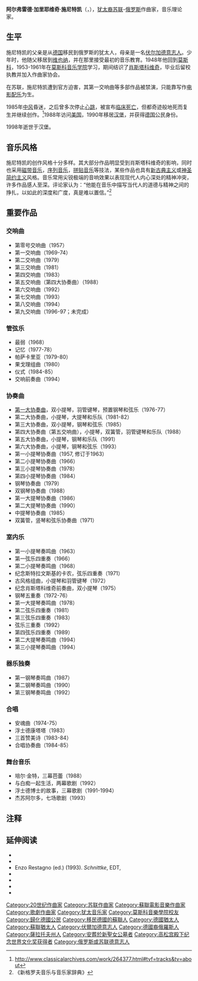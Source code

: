 {{NoteTA
|G1=Music
|T=zh-cn:阿尔弗雷德·施尼特凯;zh-tw:阿爾弗雷德·舒尼特克;zh-hk:亞爾弗雷德·舒尼格;
|1=zh-cn:施尼特凯;zh-tw:舒尼特克;zh-hk:舒尼格;
}}

{{Infobox classical
| 中文名 = 施尼特凯
| 画像 = Alfred Schnittke April 6 1989 Moscow.jpg
| 附注 = 
| 原文名 = Альфре́д Га́рриевич Шни́тке
| 拉丁字母 = Alfred Garyevich Schnittke
| 国别 = {{USSR}}/{{DEU}}
| 出生日期 = 1934年11月24日
| 出生地 = {{USSR}}[[恩格斯城|恩格斯城]]
| 逝世日期 = 1998年8月3日(63歲)
| 逝世地 = {{DEU}}汉堡
| 所属时期 = 20世纪
| 所属乐派 = 
| 擅长作品类型 = 管弦乐，室内乐，歌剧，合唱
| 代表作 = 歌剧《与白痴一起生活》，芭蕾《培尔·金特》，十首交響曲，六部大协奏曲，四部小提琴协奏曲，两部大提琴协奏曲，管弦乐《果戈理组曲》，四首弦乐四重奏，古风格组曲，合唱《安魂曲》《合唱协奏曲》《浮士德康塔塔》,改編作品《平安夜》[Silent Night for Violin and Piano(1978)]
| 师从 = 
| 学生 = 
| 官方网站 = 
}}

'''阿尔弗雷德·加里耶维奇·施尼特凯'''（{{lang-ru|'''Альфре́д Га́рриевич Шни́тке'''}}，{{bd|1934年|10月24日|1998年|8月3日|Schnittke}}），[[犹太裔|犹太裔]][[苏联|苏联]]-[[俄罗斯|俄罗斯]]作曲家，音乐理论家。

==生平==
施尼特凯的父亲是从[[德国|德国]]移民到俄罗斯的犹太人，母亲是一名[[伏尔加德意志人|伏尔加德意志人]]。少年时，他随父移居到[[维也纳|维也纳]]，并在那里接受最初的音乐教育。1948年他回到[[莫斯科|莫斯科]]，1953-1961年在[[莫斯科音乐学院|莫斯科音乐学院]]学习，期间结识了[[肖斯塔科维奇|肖斯塔科维奇]]，毕业后留校执教并加入作曲家协会。

在苏联，施尼特凯遭到官方迫害，其第一交响曲等多部作品被禁演，只能靠写作[[电影配乐|电影配乐]]为生。

1985年[[中风|中风]]昏迷，之后曾多次停止[[心跳|心跳]]，被宣布[[临床死亡|临床死亡]]，但都奇迹般地死而复生并继续创作。<ref>http://www.classicalarchives.com/work/264377.html#tvf=tracks&tv=about</ref>1988年访问[[美国|美国]]，1990年移居[[汉堡|汉堡]]，并获得[[德国|德国]]公民身份。

1998年逝世于汉堡。

==音乐风格==
施尼特凯的创作风格十分多样。其大部分作品明显受到肖斯塔科维奇的影响，同时也采用[[磁带音乐|磁带音乐]]，[[序列音乐|序列音乐]]，[[拼贴音乐|拼贴音乐]]等技法，某些作品也具有[[新古典主义音乐|新古典主义]]或[[神圣简约主义|神圣简约主义]]风格。音乐常用尖锐极端的音响效果以表现现代人内心深处的精神冲突，许多作品感人至深。评论家认为：“他能在音乐中描写当代人的道德与精神之间的挣扎，以如此的深度和广度，真是难以置信。”<ref>《新格罗夫音乐与音乐家辞典》</ref>{{Citation needed|他后来改信基督教，他的信仰和[[神秘主义|神秘主义]]理念也影响了他的音乐。|time=2020-10-31}}

==重要作品==

===交响曲===
*第零号交响曲（1957）
*第一交响曲（1969-74）
*第二交响曲（1979）
*第三交响曲（1981）
*第四交响曲（1983）
*第五交响曲（第四大协奏曲）（1988）
*第六交响曲（1992）
*第七交响曲（1993）
*第八交响曲（1994）
*第九交响曲（1996-97；未完成）

===管弦乐===
*最弱（1968）
*记忆（1977-78）
*帕萨卡里亚（1979-80）
*果戈理组曲（1980）
*仪式（1984-85）
*交响前奏曲（1994）

===协奏曲===
*[[第1号大协奏曲_(施尼特凯)|第一大协奏曲]]，双小提琴，羽管键琴，预置钢琴和弦乐（1976-77）
*第二大协奏曲，小提琴，大提琴和乐队（1981-82）
*第三大协奏曲，双小提琴，钢琴和弦乐（1985）
*第四大协奏曲（第五交响曲），小提琴，双簧管，羽管键琴和乐队（1988）
*第五大协奏曲，小提琴，钢琴和乐队（1991）
*第六大协奏曲，小提琴，钢琴和弦乐（1993）
*第一小提琴协奏曲（1957, 修订于1963）
*第二小提琴协奏曲（1966）
*第三小提琴协奏曲（1978）
*第四小提琴协奏曲（1984）
*钢琴协奏曲（1979）
*双钢琴协奏曲（1988）
*第一大提琴协奏曲（1986）
*第二大提琴协奏曲（1990）
*中提琴协奏曲（1985）
*双簧管，竖琴和弦乐协奏曲（1971）

===室内乐===
*第一小提琴奏鸣曲（1963）
*第一弦乐四重奏（1966）
*第二小提琴奏鸣曲（1968）
*纪念斯特拉文斯基的卡农，弦乐四重奏（1971）
*古风格组曲，小提琴和羽管键琴（1972）
*纪念肖斯塔科维奇前奏曲，双小提琴（1975）
*钢琴五重奏（1972-76）
*第一大提琴奏鸣曲（1978）
*第二弦乐四重奏（1981）
*第三弦乐四重奏（1983）
*弦乐三重奏（1992）
*第四弦乐四重奏（1989）
*第二大提琴奏鸣曲（1994）
*第三小提琴奏鸣曲（1994）

===器乐独奏===
*第一钢琴奏鸣曲（1987）
*第二钢琴奏鸣曲（1990）
*第三钢琴奏鸣曲（1992）

===合唱===
*安魂曲（1974-75）
*浮士德康塔塔（1983）
*三首赞美诗（1983-84）
*合唱协奏曲（1984-85）

===舞台音乐===
*培尔·金特，三幕芭蕾（1988）
*与白痴一起生活，两幕歌剧（1992）
*浮士德博士的故事，三幕歌剧（1991-1994）
*杰苏阿尔多，七场歌剧（1993）

==注释==
<references/>

==延伸阅读==
*{{cite journal|last=Davis|first=Peter G.|author-link=Peter G. Davis|date=28 February 1994|title=Uneasy-listening Music|journal=[[New_York_(magazine)|New York]]|url=https://books.google.com/books?id=S-QCAAAAMBAJ&q=Alfred+Schnittke&pg=PA125|volume=27|issue=9|page=125|access-date=25 December 2012|ref=none}}
*{{Cite book|editor1=Amrei Flechsig|editor2=Christian Storch|title=Alfred Schnittke. Analyse, Interpretation, Rezeption|year=2010|publisher=Olms|isbn=978-3-487-14464-1|ref=none}}
*Enzo Restagno (ed.) (1993). ''Schnittke'', EDT, {{ISBN|978-88-7063-177-7}}
*{{Cite book|author=Peter J. Schmelz|title=Such freedom, if only musical: The beginning of unofficial Soviet music during the Thaw|url=https://archive.org/details/suchfreedomifonl0000schm|year=2009|publisher=Oxford University Press|isbn=978-0-19-534193-5|ref=none}}
*{{Cite book|author=Alfred Schnittke|editor=Alexander Ivashkin|editor-link=Alexander Ivashkin|title=A Schnittke Reader |url=https://books.google.com/books?id=whaC9q-5xGsC&q=Alfred+Schnittke |year=2002|publisher=Indiana University Press|isbn=0-253-33818-2 |access-date=25 December 2012|ref=none}}
*{{Cite book|author=Альфред Шнитке [Alfred Schnittke]|editor=Александр Ивашкин [Alexander Ivashkin]|title=Беседы с Альфредом Шнитке|trans-title=Conversations with Alfred Schnittke|year=2003|publisher=Классика XXI|isbn=5-89817-051-0|ref=none}}
*{{Cite book|author=Christian Storch|title=Der Komponist als Autor. Alfred Schnittkes Klavierkonzert|year=2011|publisher=Böhlau|isbn=978-3-412-20762-5|ref=none}}

{{高松宫殿下纪念世界文化奖获得者|music}}
{{Authority control}}
{{DEFAULTSORT: Schnitkke, Alfred}}
[[Category:20世纪作曲家|Category:20世纪作曲家]]
[[Category:苏联作曲家|Category:苏联作曲家]]
[[Category:蘇聯電影音樂作曲家|Category:蘇聯電影音樂作曲家]]
[[Category:歌劇作曲家|Category:歌劇作曲家]]
[[Category:犹太音乐家|Category:犹太音乐家]]
[[Category:莫斯科音樂學院校友|Category:莫斯科音樂學院校友]]
[[Category:歸化德國公民|Category:歸化德國公民]]
[[Category:移民德國的蘇聯人|Category:移民德國的蘇聯人]]
[[Category:德國猶太人|Category:德國猶太人]]
[[Category:蘇聯猶太人|Category:蘇聯猶太人]]
[[Category:伏爾加德意志人|Category:伏爾加德意志人]]
[[Category:德國裔俄羅斯人|Category:德國裔俄羅斯人]]
[[Category:薩拉托夫州人|Category:薩拉托夫州人]]
[[Category:安葬於新聖女公墓者|Category:安葬於新聖女公墓者]]
[[Category:高松宫殿下纪念世界文化奖获得者|Category:高松宫殿下纪念世界文化奖获得者]]
[[Category:俄罗斯或苏联德意志人|Category:俄罗斯或苏联德意志人]]